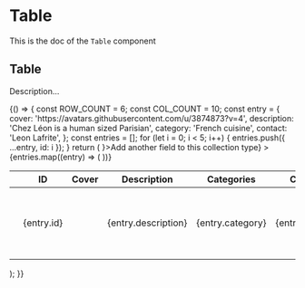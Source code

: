 <!--- Table.stories.mdx --->


<Meta title="Design System/Organisms/Table" component={Table} />

# Table

This is the doc of the `Table` component

## Table

Description...

<Canvas>
  <Story name="base">
    {() => {
      const ROW_COUNT = 6;
      const COL_COUNT = 10;
      const entry = {
        cover: 'https://avatars.githubusercontent.com/u/3874873?v=4',
        description: 'Chez Léon is a human sized Parisian',
        category: 'French cuisine',
        contact: 'Leon Lafrite',
      };
      const entries = [];
      for (let i = 0; i < 5; i++) {
        entries.push({ ...entry, id: i });
      }
      return (
        <Box padding={8} background="neutral100">
          <Table
            colCount={COL_COUNT}
            rowCount={ROW_COUNT}
            footer={<TFooter icon={<AddIcon />}>Add another field to this collection type</TFooter>}
          >
            <Thead>
              <Tr>
                <Th>
                  <BaseCheckbox aria-label="Select all entries" />
                </Th>
                <Th>
                  <TableLabel as="span">ID</TableLabel>
                </Th>
                <Th>
                  <TableLabel as="span">Cover</TableLabel>
                </Th>
                <Th>
                  <TableLabel as="span">Description</TableLabel>
                </Th>
                <Th>
                  <TableLabel as="span">Categories</TableLabel>
                </Th>
                <Th>
                  <TableLabel as="span">Contact</TableLabel>
                </Th>
                <Th>More</Th>
                <Th>More</Th>
                <Th>More</Th>
                <Th>
                  <VisuallyHidden>Actions</VisuallyHidden>
                </Th>
              </Tr>
            </Thead>
            <Tbody>
              {entries.map((entry) => (
                <Tr key={entry.id}>
                  <Td>
                    <BaseCheckbox aria-label={`Select ${entry.contact}`} />
                  </Td>
                  <Td>
                    <Text textColor="neutral800" as="span">
                      {entry.id}
                    </Text>
                  </Td>
                  <Td>
                    <Avatar src={entry.cover} alt={entry.contact} />
                  </Td>
                  <Td>
                    <Text textColor="neutral800" as="span">
                      {entry.description}
                    </Text>
                  </Td>
                  <Td>
                    <Text textColor="neutral800" as="span">
                      {entry.category}
                    </Text>
                  </Td>
                  <Td>
                    <Text textColor="neutral800" as="span">
                      {entry.contact}
                    </Text>
                  </Td>
                  <Td>
                    <Text textColor="neutral600" as="span">
                      {entry.description}
                    </Text>
                  </Td>
                  <Td>
                    <Text textColor="neutral800" as="span">
                      {entry.description}
                    </Text>
                  </Td>
                  <Td>
                    <Text textColor="neutral800" as="span">
                      {entry.description}
                    </Text>
                  </Td>
                  <Td>
                    <Row>
                      <IconButton onClick={() => console.log('edit')} title="Edit" noBorder>
                        <EditIcon />
                      </IconButton>
                      <Box paddingLeft={1}>
                        <IconButton onClick={() => console.log('delete')} title="Delete" noBorder>
                          <DeleteIcon />
                        </IconButton>
                      </Box>
                    </Row>
                  </Td>
                </Tr>
              ))}
            </Tbody>
          </Table>
        </Box>
      );
    }}
  </Story>
</Canvas>
